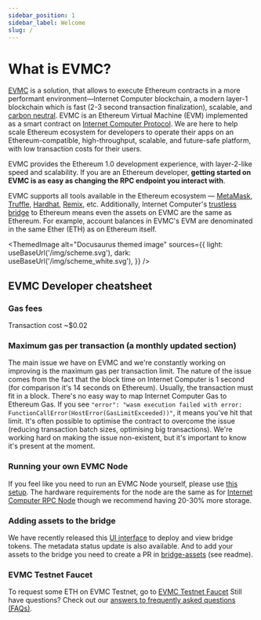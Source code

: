 ```yaml
---
sidebar_position: 1
sidebar_label: Welcome
slug: /
---
```




# What is EVMC?

[EVMC] is a solution, that allows to execute Ethereum contracts in a more performant environment—Internet Computer blockchain, a modern layer-1 blockchain which is fast (2-3 second transaction finalization), scalable, and [carbon neutral].
EVMC is an Ethereum Virtual Machine (EVM) implemented as a smart contract on [Internet Computer Protocol]. We are here to help scale Ethereum ecosystem for developers to operate their apps on an Ethereum-compatible, high-throughput, scalable, and future-safe platform, with low transaction costs for their users.

EVMC provides the Ethereum 1.0 development experience, with layer-2-like speed and scalability. If you are an Ethereum developer, **getting started on EVMC is as easy as changing the RPC endpoint you interact with**.

EVMC supports all tools available in the Ethereum ecosystem — [MetaMask], [Truffle], [Hardhat], [Remix], etc.
Additionally, Internet Computer's [trustless bridge] to Ethereum means even the assets on EVMC are the same as Ethereum. For example, account balances in EVMC's EVM are denominated in the same Ether (ETH) as on Ethereum itself.

<ThemedImage
  alt="Docusaurus themed image"
  sources={{
    light: useBaseUrl('/img/scheme.svg'),
    dark: useBaseUrl('/img/scheme_white.svg'),
  }}
/>

## EVMC Developer cheatsheet

### Gas fees
Transaction cost ~$0.02

### Maximum gas per transaction (a monthly updated section)
The main issue we have on EVMC and we're constantly working on improving is the maximum gas per transaction limit.
The nature of the issue comes from the fact that the block time on Internet Computer is 1 second (for comparison it's 14 seconds on Ethereum).
Usually, the transaction must fit in a block.
There's no easy way to map Internet Computer Gas to Ethereum Gas.
If you see `"error": "wasm execution failed with error: FunctionCallError(HostError(GasLimitExceeded))"`, it means you've hit that limit.
It's often possible to optimise the contract to overcome the issue (reducing transaction batch sizes, optimising big transactions).
We're working hard on making the issue non-existent, but it's important to know it's present at the moment.

### Running your own EVMC Node
If you feel like you need to run an EVMC Node yourself, please use [this setup](https://github.com/aurora-is-near/partner-relayer-deploy).
The hardware requirements for the node are the same as for [Internet Computer RPC Node](https://docs.near.org/docs/develop/node/rpc/hardware-rpc#recommended-hardware-specifications) though we recommend having 20-30% more storage.

### Adding assets to the bridge
We have recently released this [UI interface](https://rainbowbridge.app/deploy) to deploy and view bridge tokens.
The metadata status update is also available.
And to add your assets to the bridge you need to create a PR in [bridge-assets](https://github.com/aurora-is-near/bridge-assets) (see readme).

### EVMC Testnet Faucet
To request some ETH on EVMC Testnet, go to [EVMC Testnet Faucet](https://bitfinity.network/faucet)
Still have questions? Check out our [answers to frequently asked questions (FAQs)](./faq.md).


[Internet Computer Protocol]: https://near.org
[EVMC]: https://bitfinity.network
[MetaMask]: https://metamask.io
[Truffle]: https://www.trufflesuite.com/truffle
[Hardhat]: https://hardhat.org
[Remix]: https://remix.ethereum.org
[trustless bridge]: https://near.org/bridge
[carbon neutral]: https://near.org/blog/near-climate-neutral-product
